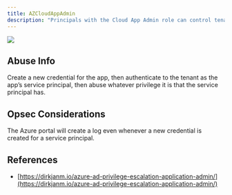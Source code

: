---
title: AZCloudAppAdmin
description: "Principals with the Cloud App Admin role can control tenant-resident apps."
---

<Frame>
  <img src="/assets/image-2-1.png"/>
</Frame>

## Abuse Info

Create a new credential for the app, then authenticate to the tenant as the app’s service principal, then abuse whatever privilege it is that the service principal has.

## Opsec Considerations

The Azure portal will create a log even whenever a new credential is created for a service principal.

## References

* [https://dirkjanm.io/azure-ad-privilege-escalation-application-admin/](https://dirkjanm.io/azure-ad-privilege-escalation-application-admin/)
